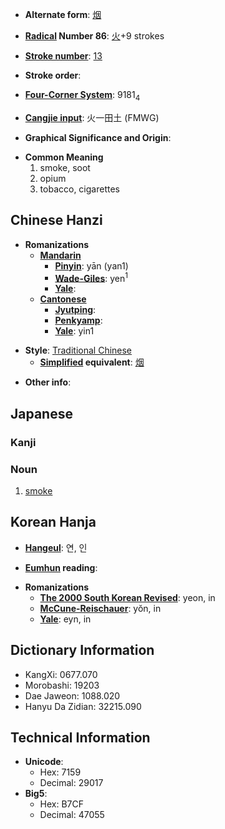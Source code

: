 * '''Alternate form''': [[烟]]

* '''[[Wiktionary:Chinese radical index| Radical]] Number 86''': [[Wiktionary:Chinese radical index 火|火]]+9 strokes

* '''[[Wiktionary:Chinese total strokes index|Stroke number]]''': [[Wiktionary:Chinese total strokes index 13|13]]

* '''Stroke order''': 

* '''[[Wiktionary:Chinese four corner index|Four-Corner System]]''': 9181<sub>4</sub>

* '''[[Wiktionary:Chinese Cangjie index|Cangjie input]]''': 火一田土 (FMWG)

* '''Graphical Significance and Origin''': 

* '''Common Meaning'''
*#smoke, soot
*# opium
*# tobacco, cigarettes

== Chinese Hanzi ==

* '''Romanizations'''
** '''[[Mandarin]]'''
*** '''[[Pinyin]]''': yān (yan1)
*** '''[[Wade-Giles]]''': yen<sup>1</sup>
*** '''[[Yale]]''': 
** '''[[Cantonese]]'''
*** '''[[Jyutping]]''':
*** '''[[Penkyamp]]''': 
*** '''[[Yale]]''': yin1

* '''Style''': [[Traditional Chinese]] 
** '''[[Simplified Chinese|Simplified]] equivalent''': [[烟]]

* '''Other info''': 

==Japanese==
===Kanji===
{{kanji
|[[えん]] ([[en]])
|[[けむり]] ([[kemuri]]), [[けむる]] ([[kemuru]]), [[けむい]] ([[kemui]])}}
===Noun===
{{janoun|[[けむり]]|[[kemuri]]}}
# [[smoke]]

== Korean Hanja ==

* '''[[Hangeul]]''': 연, 인

* '''[[Eumhun]] reading''': 

* '''Romanizations'''
** '''[[The 2000 South Korean Revised Romanization|The 2000 South Korean Revised]]''': yeon, in
** '''[[McCune-Reischauer]]''': yŏn, in
** '''[[Yale]]''': eyn, in

== Dictionary Information ==

* KangXi: 0677.070
* Morobashi: 19203
* Dae Jaweon: 1088.020
* Hanyu Da Zidian: 32215.090

== Technical Information ==

* '''Unicode''':
** Hex: 7159
** Decimal: 29017
* '''Big5''':
** Hex: B7CF
** Decimal: 47055